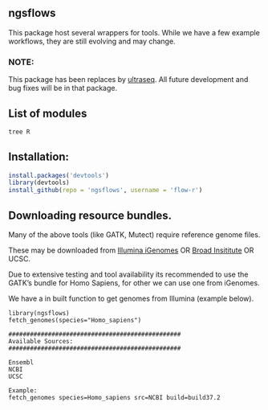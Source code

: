 
ngsflows
----------------------------------------------------

This package host several wrappers for tools. While we have a few example workflows, they are still evolving and may change.

### NOTE:
This package has been replaces by [ultraseq](https://github.com/flow-r/ultraseq/ultraseq). All future development and bug fixes will be in that package.


## List of modules


```bash
tree R

```



## Installation:

```r
install.packages('devtools')
library(devtools)
install_github(repo = 'ngsflows', username = 'flow-r')
```


## Downloading resource bundles.

Many of the above tools (like GATK, Mutect) require reference genome files. 

These may be downloaded from [Illumina iGenomes](https://support.illumina.com/sequencing/sequencing_software/igenome.html) OR [Broad Insititute](https://www.broadinstitute.org/gatk/guide/article.php?id=1215) OR UCSC.

Due to extensive testing and tool availability its recommended to use the GATK's bundle for Homo Sapiens, for other we can use one from iGenomes.

We have a in built function to get genomes from Illumina (example below).


```
library(ngsflows)
fetch_genomes(species="Homo_sapiens")

################################################
Available Sources:
################################################

Ensembl
NCBI
UCSC

Example:
fetch_genomes species=Homo_sapiens src=NCBI build=build37.2

```



